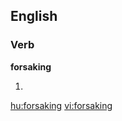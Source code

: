 ==English==

===Verb===
'''forsaking'''

# {{present participle of|[[forsake]]}}

[[hu:forsaking]]
[[vi:forsaking]]